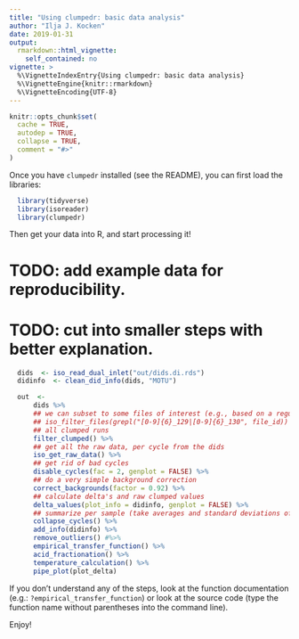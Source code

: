 ```yaml
---
title: "Using clumpedr: basic data analysis"
author: "Ilja J. Kocken"
date: 2019-01-31
output:
  rmarkdown::html_vignette:
    self_contained: no
vignette: >
  %\VignetteIndexEntry{Using clumpedr: basic data analysis}
  %\VignetteEngine{knitr::rmarkdown}
  %\VignetteEncoding{UTF-8}
---
```


```r
knitr::opts_chunk$set(
  cache = TRUE,
  autodep = TRUE,
  collapse = TRUE,
  comment = "#>"
)
```

Once you have `clumpedr` installed (see the README), you can first load the libraries:

```r
  library(tidyverse)
  library(isoreader)
  library(clumpedr)
```

Then get your data into R, and start processing it!

# TODO: add example data for reproducibility.
# TODO: cut into smaller steps with better explanation.

```r
  dids  <- iso_read_dual_inlet("out/dids.di.rds")
  didinfo  <- clean_did_info(dids, "MOTU")

  out  <-
      dids %>%
      ## we can subset to some files of interest (e.g., based on a regular expression)
      ## iso_filter_files(grepl("[0-9]{6}_129|[0-9]{6}_130", file_id)) %>%
      ## all clumped runs
      filter_clumped() %>%
      ## get all the raw data, per cycle from the dids
      iso_get_raw_data() %>%
      ## get rid of bad cycles
      disable_cycles(fac = 2, genplot = FALSE) %>%
      ## do a very simple background correction
      correct_backgrounds(factor = 0.92) %>%
      ## calculate delta's and raw clumped values
      delta_values(plot_info = didinfo, genplot = FALSE) %>%
      ## summarize per sample (take averages and standard deviations of all cycles)
      collapse_cycles() %>%
      add_info(didinfo) %>%
      remove_outliers() #%>%
      empirical_transfer_function() %>%
      acid_fractionation() %>%
      temperature_calculation() %>%
      pipe_plot(plot_delta)
```

If you don't understand any of the steps, look at the function documentation
(e.g.: `?empirical_transfer_function`) or look at the source code (type the
function name without parentheses into the command line).

Enjoy!